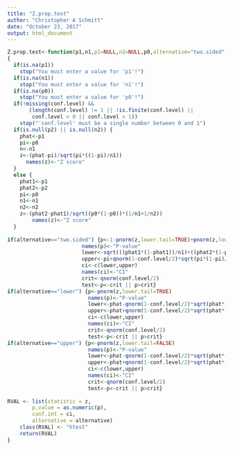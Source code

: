```yaml
---
title: "Z.prop.test"
author: "Christopher A Schmitt"
date: "October 23, 2017"
output: html_document
---
```


```r
Z.prop.test<-function(p1,n1,p2=NULL,n2=NULL,p0,alternative="two.sided",conf.level=0.95)
{
  if(is.na(p1))
    stop("You must enter a value for 'p1'!")
  if(is.na(n1))
    stop("You must enter a value for 'n1'!")
  if(is.na(p0))
    stop("You must enter a value for 'p0'!")
  if(!missing(conf.level) &&
       (length(conf.level) != 1 || !is.finite(conf.level) ||
        conf.level < 0 || conf.level > 1))
    stop("'conf.level' must be a single number between 0 and 1")
  if(is.null(p2) || is.null(n2)) {
    phat<-p1
    pi<-p0
    n<-n1
    z<-(phat-pi)/sqrt(pi*((1-pi)/n1))
      names(z)<-"Z score"
  }
  else {
    phat1<-p1
    phat2<-p2
    pi<-p0
    n1<-n1
    n2<-n2
    z<-(phat2-phat1)/sqrt((p0*(1-p0))*(1/n1+1/n2))
        names(z)<-"Z score"
  }
  
if(alternative=="two.sided") {p<-1-pnorm(z,lower.tail=TRUE)+pnorm(z,lower.tail=FALSE)
                        names(p)<-"P-value"
                        lower<-sqrt(((phat1*(1-phat1))/n1)+((phat2*(1-phat2))/n2))
                        upper<-pi+qnorm(1-conf.level/2)*sqrt(pi*(1-pi)/n1)
                        ci<-c(lower,upper)
                        names(ci)<-"CI"
                        crit<-qnorm(conf.level/2)
                        test<-p<-crit || p>crit}
if(alternative=="lower") {p<-pnorm(z,lower.tail=TRUE)
                          names(p)<-"P-value"
                          lower<-phat-qnorm(1-conf.level/2)*sqrt(phat*(1-phat)/n1)
                          upper<-phat+qnorm(1-conf.level/2)*sqrt(phat*(1-phat)/n1)
                          ci<-c(lower,upper)
                          names(ci)<-"CI"
                          crit<-qnorm(conf.level/2)
                          test<-p<-crit || p>crit}
if(alternative=="upper") {p<-pnorm(z,lower.tail=FALSE)
                          names(p)<-"P-value"
                          lower<-phat-qnorm(1-conf.level/2)*sqrt(phat*(1-phat)/n1)
                          upper<-phat+qnorm(1-conf.level/2)*sqrt(phat*(1-phat)/n1)
                          ci<-c(lower,upper)
                          names(ci)<-"CI"
                          crit<-qnorm(conf.level/2)
                          test<-p<-crit || p>crit}
  
RVAL <- list(statistic = z, 
        p.value = as.numeric(p), 
        conf.int = ci, 
        alternative = alternative)
    class(RVAL) <- "htest"
    return(RVAL)
}

```